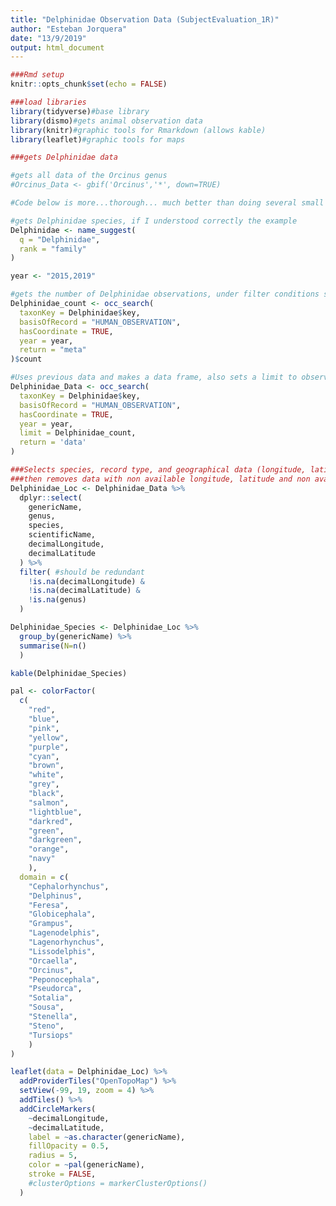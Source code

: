 ```yaml
---
title: "Delphinidae Observation Data (SubjectEvaluation_1R)"
author: "Esteban Jorquera"
date: "13/9/2019"
output: html_document
---
```


```r
###Rmd setup
knitr::opts_chunk$set(echo = FALSE)
```

```r
###load libraries
library(tidyverse)#base library
library(dismo)#gets animal observation data
library(knitr)#graphic tools for Rmarkdown (allows kable)
library(leaflet)#graphic tools for maps
```

```r
###gets Delphinidae data

#gets all data of the Orcinus genus
#Orcinus_Data <- gbif('Orcinus','*', down=TRUE)

#Code below is more...thorough... much better than doing several small data frames for each genus and then join them, although slower, but also future proof, should a new species be described.

#gets Delphinidae species, if I understood correctly the example
Delphinidae <- name_suggest(
  q = "Delphinidae",
  rank = "family"
)

year <- "2015,2019"

#gets the number of Delphinidae observations, under filter conditions since the limit is 250000; which will indicate an error but not report it to you, also trying to keep the number below 101000 items to download, mainly due to GBIF download limits, and time
Delphinidae_count <- occ_search(
  taxonKey = Delphinidae$key,
  basisOfRecord = "HUMAN_OBSERVATION",
  hasCoordinate = TRUE,
  year = year,
  return = "meta"
)$count

#Uses previous data and makes a data frame, also sets a limit to observations, otherwise it is set automatically to 500, ignoring data
Delphinidae_Data <- occ_search(
  taxonKey = Delphinidae$key,
  basisOfRecord = "HUMAN_OBSERVATION",
  hasCoordinate = TRUE,
  year = year,
  limit = Delphinidae_count,
  return = 'data'
)

```

```r

###Selects species, record type, and geographical data (longitude, latitude)
###then removes data with non available longitude, latitude and non available genus or species keys
Delphinidae_Loc <- Delphinidae_Data %>%
  dplyr::select(
    genericName,
    genus,
    species,
    scientificName,
    decimalLongitude, 
    decimalLatitude
  ) %>% 
  filter( #should be redundant
    !is.na(decimalLongitude) &
    !is.na(decimalLatitude) &
    !is.na(genus)
  )

Delphinidae_Species <- Delphinidae_Loc %>% 
  group_by(genericName) %>%
  summarise(N=n()
  )

kable(Delphinidae_Species)
```

```r
pal <- colorFactor(
  c(
    "red",
    "blue",
    "pink",
    "yellow",
    "purple",
    "cyan",
    "brown",
    "white",
    "grey",
    "black",
    "salmon",
    "lightblue",
    "darkred",
    "green",
    "darkgreen",
    "orange",
    "navy"
    ),
  domain = c(
    "Cephalorhynchus",
    "Delphinus",
    "Feresa",
    "Globicephala",
    "Grampus",
    "Lagenodelphis",
    "Lagenorhynchus",
    "Lissodelphis",
    "Orcaella",
    "Orcinus",
    "Peponocephala",
    "Pseudorca",
    "Sotalia",
    "Sousa",
    "Stenella",
    "Steno",
    "Tursiops"
    )
)

leaflet(data = Delphinidae_Loc) %>%
  addProviderTiles("OpenTopoMap") %>%
  setView(-99, 19, zoom = 4) %>%
  addTiles() %>%
  addCircleMarkers(
    ~decimalLongitude,
    ~decimalLatitude,
    label = ~as.character(genericName),
    fillOpacity = 0.5,
    radius = 5,
    color = ~pal(genericName),
    stroke = FALSE,
    #clusterOptions = markerClusterOptions()
  )
```
